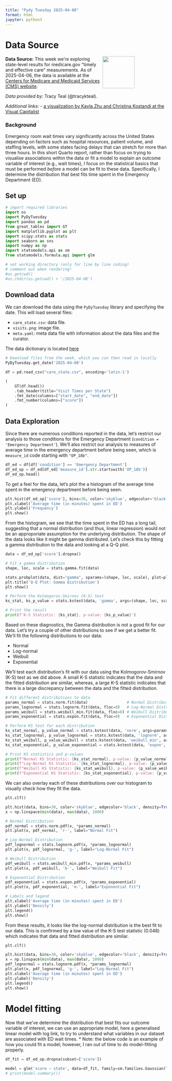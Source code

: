 ```yaml
---
title: "Pydy Tuesday 2025-04-08"
format: html
jupyter: python3
---
```


# Data Source
<img src="visits.png" style="float: right; width: 100px; height: auto; margin-right: 100px;" />

**Data Source:** This week we're exploring state-level results for medicare.gov "timely and effective care" measurements. As of 2025-04-06, the data is available at the [Centers for Medicare and Medicaid Services (CMS) website](https://data.cms.gov/provider-data/dataset/apyc-v239).

*Data provided by:* Tracy Teal (@tracykteal).

*Additional links:*
    - [a visualization by Kayla Zhu and Christina Kostandi at the Visual Capitalist](https://www.visualcapitalist.com/mapped-emergency-room-visit-times-by-state/) 

### Background
Emergency room wait times vary significantly across the United States depending on factors such as hospital resources, patient volume, and staffing levels, with some states facing delays that can stretch for more than three hours. In this short Quarto report, rather than focus on trying to visualise associations within the data or fit a model to explain an outcome variable of interest (e.g., wait times), I focus on the statistical basics that must be performed *before* a model can be fit to these data. Specifically, I determine the distribution that best fits time spent in the Emergency Department (ED).

## Set up
```python
# import required libraries
import os
import PyDyTuesday
import pandas as pd
from great_tables import GT
import matplotlib.pyplot as plt
import scipy.stats as stats
import seaborn as sns
import numpy as np
import statsmodels.api as sm
from statsmodels.formula.api import glm

# set working directory (only for line by line coding)
# comment out when rendering!
#os.getcwd()
#os.chdir(os.getcwd() + '/2025-04-08')
```

## Download data
We can download the data using the `PyDyTuesday` library and specifying the date. This will load several files:

- `care_state.csv`: data file.
- `visits.png`: image file.
- `meta.yaml`: meta data file with information about the data files and the curator.

The data dictionary is located [here](https://github.com/rfordatascience/tidytuesday/blob/main/data/2025/2025-04-08/readme.md#data-dictionary)

```python
# Download files from the week, which you can then read in locally
PyDyTuesday.get_date('2025-04-08')

df = pd.read_csv("care_state.csv", encoding='latin-1')
```

```python
(
    GT(df.head())
    .tab_header(title="Visit Times per State")
    .fmt_date(columns=["start_date", "end_date"])
    .fmt_number(columns=["score"])
)
```

## Data Exploration
Since there are numerous conditions reported in the data, let's restrict our analysis to those conditions for the Emergency Department (`condition = 'Emergency Department'`). We'll also restrict our analysis to measures of average time in the emergency department before being seen, which is `measure_id` code starting with `"OP_18b"`.
```python
df_ed = df[df['condition'] == 'Emergency Department']
df_ed_op = df_ed[df_ed['measure_id'].str.startswith('OP_18b')]
df_ed_op.head()
```

To get a feel for the data, let's plot the a histogram of the average time spent in the emergency department before being seen.
```python
plt.hist(df_ed_op['score'], bins=30, color='skyblue', edgecolor='black')
plt.xlabel('Average time (in minutes) spent in ED')
plt.ylabel('Frequency')
plt.show()
```

From the histogram, we see that the time spent in the ED has a long tail, suggesting that a normal distribution (and thus, linear regression) would not be an approporiate assumption for the underlying distribution. The shape of the data looks like it might be gamma distributed. Let's check this by fitting a gamma distribution to the data and looking at a Q-Q plot.

```python
data = df_ed_op['score'].dropna()

# Fit a gamma distribution
shape, loc, scale = stats.gamma.fit(data)

stats.probplot(data, dist="gamma", sparams=(shape, loc, scale), plot=plt)
plt.title('Q-Q Plot: Gamma Distribution')
plt.show()

# Perform the Kolmogorov-Smirnov (K-S) test
ks_stat, ks_p_value = stats.kstest(data, 'gamma', args=(shape, loc, scale))

# Print the result
print(f'K-S Statistic: {ks_stat}, p-value: {ks_p_value}')
```

Based on these diagnostics, the Gamma distribution is not a good fit for our data. Let's try a couple of other distributions to see if we get a better fit. We'll fit the following distributions to our data:

- Normal
- Log-normal
- Weibull
- Exponential

We'll test each distribution's fit with our data using the Kolmogorov-Smirnov (K-S) test as we did above. A small K-S statistic indicates that the data and the fitted distribution are similar, whereas, a large K-S statistic indicates that there is a large discrepancy between the data and the fitted distribution.

```python
# Fit different distributions to data
params_normal = stats.norm.fit(data)                 # Normal Distribution
params_lognormal = stats.lognorm.fit(data, floc=0)   # Log-Normal Distribution
params_weibull = stats.weibull_min.fit(data, floc=0) # Weibull Distribution 
params_exponential = stats.expon.fit(data, floc=0)   # Exponential Distribution

# Perform KS test for each distribution
ks_stat_normal, p_value_normal = stats.kstest(data, 'norm', args=params_normal)
ks_stat_lognormal, p_value_lognormal = stats.kstest(data, 'lognorm', args=params_lognormal)
ks_stat_weibull, p_value_weibull = stats.kstest(data, 'weibull_min', args=params_weibull)
ks_stat_exponential, p_value_exponential = stats.kstest(data, 'expon', args=params_exponential)

# Print KS statistics and p-values
print(f"Normal KS Statistic: {ks_stat_normal}, p-value: {p_value_normal}")
print(f"Log-Normal KS Statistic: {ks_stat_lognormal}, p-value: {p_value_lognormal}")
print(f"Weibull KS Statistic: {ks_stat_weibull}, p-value: {p_value_weibull}")
print(f"Exponential KS Statistic: {ks_stat_exponential}, p-value: {p_value_exponential}")
```

We can also overlay each of these distributions over our histogram to visually check how they fit the data.
```python
plt.clf()

plt.hist(data, bins=30, color='skyblue', edgecolor='black', density=True, alpha=0.6)
x = np.linspace(min(data), max(data), 1000)

# Normal Distribution
pdf_normal = stats.norm.pdf(x, *params_normal)
plt.plot(x, pdf_normal, 'r-', label="Normal Fit")

# Log-Normal Distribution
pdf_lognormal = stats.lognorm.pdf(x, *params_lognormal)
plt.plot(x, pdf_lognormal, 'g-', label="Log-Normal Fit")

# Weibull Distribution
pdf_weibull = stats.weibull_min.pdf(x, *params_weibull)
plt.plot(x, pdf_weibull, 'b-', label="Weibull Fit")

# Exponential Distribution
pdf_exponential = stats.expon.pdf(x, *params_exponential)
plt.plot(x, pdf_exponential, 'm-', label="Exponential Fit")

# Labels and legend
plt.xlabel('Average time (in minutes) spent in ED')
plt.ylabel('Density')
plt.legend()
plt.show()
```

From these results, it looks like the log-normal distribution is the best fit to our data. This is confirmed by a low value of the K-S test statistic (0.048) which indicates that data and fitted distribution are similar.

```python
plt.clf()

plt.hist(data, bins=30, color='skyblue', edgecolor='black', density=True, alpha=0.6)
x = np.linspace(min(data), max(data), 1000)
pdf_lognormal = stats.lognorm.pdf(x, *params_lognormal)
plt.plot(x, pdf_lognormal, 'g-', label="Log-Normal Fit")
plt.xlabel('Average time (in minutes) spent in ED')
plt.ylabel('Density')
plt.legend()
plt.show()
```

# Model fitting
Now that we've determine the distribution that best fits our outcome variable of interest, we can use an appropriate model, here a generalised linear model with log link, to try to understand what variables in our dataset are associated with ED wait times. 
* Note: the below code is an example of how you could fit a model; however, I ran out of time to do model-fitting properly.

```python
df_fit = df_ed_op.dropna(subset=['score'])

model = glm('score ~ state', data=df_fit, family=sm.families.Gaussian(link=sm.families.links.log())).fit()
# print(model.summary())
```